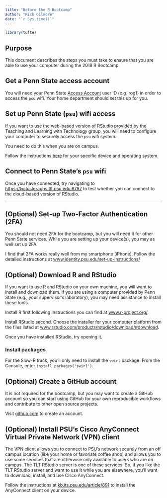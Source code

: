 ```yaml
---
title: "Before the R Bootcamp"
author: "Rick Gilmore"
date: "`r Sys.time()`"
---
```


```r
library(tufte)
```

## Purpose

This document describes the steps you must take to ensure that you are able to use your computer during the 2018 R Bootcamp.

## Get a Penn State access account

You will need your Penn State [Access Account](http://www.identity.psu.edu/services/authentication-services/access-accounts/) user ID (e.g. rog1) in order to access the `psu` wifi.
Your home department should set this up for you.

## Set up Penn State (`psu`) wifi access

If you want to use the [web-based version of RStudio](rstudio-server-tlt.html) provided by the Teaching and Learning with Technology group, you will need to configure your computer to securely access the `psu` wifi system.

You need to do this when you are on campus.

Follow the instructions [here](http://wireless.psu.edu/wireless.html) for your specific device and operating system.

## Connect to Penn State's `psu` wifi

Once you have connected, try navigating to <https://lxclusterapps.tlt.psu.edu:8787> to test whether you can connect to the cloud-based version of RStudio.

***
## (Optional) Set-up Two-Factor Authentication (2FA)

You should not need 2FA for the bootcamp, but you will need it for other Penn State services.
While you are setting up your device(s), you may as well set up 2FA.

I find that 2FA works really well from my smartphone (iPhone).
Follow the detailed instructions at [www.identity.psu.edu/set-up-instructions/](https://www.identity.psu.edu/set-up-instructions/)

## (Optional) Download R and RStudio

If you want to use R and RStudio on your own machine, you will want to install and download them.
If you are using a computer provided by Penn State (e.g., your supervisor's laboratory), you may need assistance to install these tools.

Install R first following instructions you can find at [www.r-project.org/](https://www.r-project.org/).

Install RStudio second.
Choose the installer for your computer platform from the files listed at [www.rstudio.com/products/rstudio/download/#download](https://www.rstudio.com/products/rstudio/download/#download).

Once you have installed RStudio, try opening it.

### Install packages

For the Slow-R track, you'll only need to install the `swirl` package.
From the Console, enter `install.packages('swirl')`.

## (Optional) Create a GitHub account

It is not required for the bootcamp, but you may want to create a GitHub account so you can start using GitHub for your own reproducible workflows and contribute to other open source projects.

Visit [github.com](https://github.com) to create an account.

## (Optional) Install PSU's Cisco AnyConnect Virtual Private Network (VPN) client

The VPN client allows you to connect to PSU's network securely from an off campus location (like your home or favoriate coffee shop) and allows you to use some services that are otherwise only available to users who are on campus.
The TLT RStudio server is one of these services.
So, if you like the TLT RStudio server and want to use it while you are elsewhere, you'll want to download, install, and use Cisco AnyConnect.

Follow the instructions at [kb.its.psu.edu/article/891](http://kb.its.psu.edu/article/891) to install the AnyConnect client on your device.
